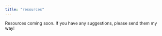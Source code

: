 ```yaml
---
title: "resources"
---
```


Resources coming soon. If you have any suggestions, please send them my way!